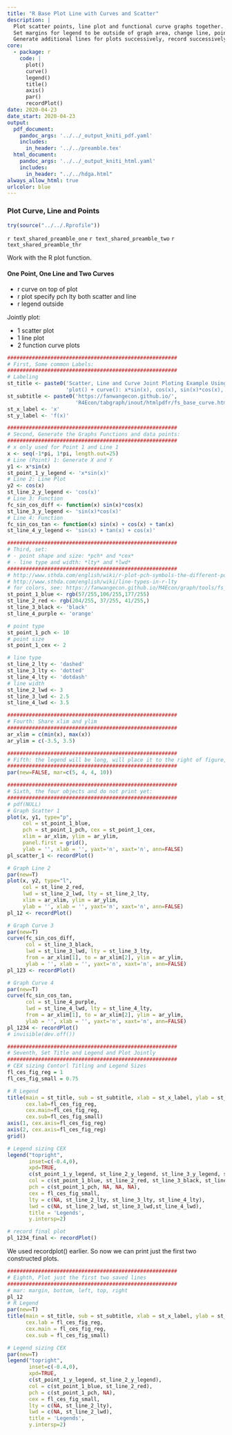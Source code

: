 ```yaml
---
title: "R Base Plot Line with Curves and Scatter"
description: |
  Plot scatter points, line plot and functional curve graphs together.
  Set margins for legend to be outside of graph area, change line, point, label and legend sizes.
  Generate additional lines for plots successively, record successively, and plot all steps, or initial steps results.
core:
  - package: r
    code: |
      plot()
      curve()
      legend()
      title()
      axis()
      par()
      recordPlot()
date: 2020-04-23
date_start: 2020-04-23
output:
  pdf_document:
    pandoc_args: '../../_output_kniti_pdf.yaml'
    includes:
      in_header: '../../preamble.tex'
  html_document:
    pandoc_args: '../../_output_kniti_html.yaml'
    includes:
      in_header: "../../hdga.html"
always_allow_html: true
urlcolor: blue
---
```


### Plot Curve, Line and Points

```r
try(source("../../.Rprofile"))
```

`r text_shared_preamble_one`
`r text_shared_preamble_two`
`r text_shared_preamble_thr`

Work with the R plot function.

#### One Point, One Line and Two Curves

- r curve on top of plot
- r plot specify pch lty both scatter and line
- r legend outside

Jointly plot:

- 1 scatter plot
- 1 line plot
- 2 function curve plots


```r
#######################################################
# First, Some common Labels:
#######################################################
# Labeling
st_title <- paste0('Scatter, Line and Curve Joint Ploting Example Using Base R\n',
                   'plot() + curve(): x*sin(x), cos(x), sin(x)*cos(x), sin(x)+tan(x)+cos(x)')
st_subtitle <- paste0('https://fanwangecon.github.io/',
                      'R4Econ/tabgraph/inout/htmlpdfr/fs_base_curve.html')
st_x_label <- 'x'
st_y_label <- 'f(x)'

#######################################################
# Second, Generate the Graphs Functions and data points:
#######################################################
# x only used for Point 1 and Line 1
x <- seq(-1*pi, 1*pi, length.out=25)
# Line (Point) 1: Generate X and Y
y1 <- x*sin(x)
st_point_1_y_legend <- 'x*sin(x)'
# Line 2: Line Plot
y2 <- cos(x)
st_line_2_y_legend <- 'cos(x)'
# Line 3: Function
fc_sin_cos_diff <- function(x) sin(x)*cos(x)
st_line_3_y_legend <- 'sin(x)*cos(x)'
# Line 4: Function
fc_sin_cos_tan <- function(x) sin(x) + cos(x) + tan(x)
st_line_4_y_legend <- 'sin(x) + tan(x) + cos(x)'

#######################################################
# Third, set:
# - point shape and size: *pch* and *cex*
# - line type and width: *lty* and *lwd*
#######################################################
# http://www.sthda.com/english/wiki/r-plot-pch-symbols-the-different-point-shapes-available-in-r
# http://www.sthda.com/english/wiki/line-types-in-r-lty
# for colors, see: https://fanwangecon.github.io/M4Econ/graph/tools/fs_color.html
st_point_1_blue <- rgb(57/255,106/255,177/255)
st_line_2_red <- rgb(204/255, 37/255, 41/255,)
st_line_3_black <- 'black'
st_line_4_purple <- 'orange'

# point type
st_point_1_pch <- 10
# point size
st_point_1_cex <- 2

# line type
st_line_2_lty <- 'dashed'
st_line_3_lty <- 'dotted'
st_line_4_lty <- 'dotdash'
# line width
st_line_2_lwd <- 3
st_line_3_lwd <- 2.5
st_line_4_lwd <- 3.5

#######################################################
# Fourth: Share xlim and ylim
#######################################################
ar_xlim = c(min(x), max(x))
ar_ylim = c(-3.5, 3.5)

#######################################################
# Fifth: the legend will be long, will place it to the right of figure,
#######################################################
par(new=FALSE, mar=c(5, 4, 4, 10))

#######################################################
# Sixth, the four objects and do not print yet:
#######################################################
# pdf(NULL)
# Graph Scatter 1
plot(x, y1, type="p",
     col = st_point_1_blue,
     pch = st_point_1_pch, cex = st_point_1_cex,
     xlim = ar_xlim, ylim = ar_ylim,
     panel.first = grid(),
     ylab = '', xlab = '', yaxt='n', xaxt='n', ann=FALSE)
pl_scatter_1 <- recordPlot()

# Graph Line 2
par(new=T)
plot(x, y2, type="l",
     col = st_line_2_red,
     lwd = st_line_2_lwd, lty = st_line_2_lty,
     xlim = ar_xlim, ylim = ar_ylim,
     ylab = '', xlab = '', yaxt='n', xaxt='n', ann=FALSE)
pl_12 <- recordPlot()

# Graph Curve 3
par(new=T)
curve(fc_sin_cos_diff,
      col = st_line_3_black,
      lwd = st_line_3_lwd, lty = st_line_3_lty,
      from = ar_xlim[1], to = ar_xlim[2], ylim = ar_ylim,
      ylab = '', xlab = '', yaxt='n', xaxt='n', ann=FALSE)
pl_123 <- recordPlot()

# Graph Curve 4
par(new=T)
curve(fc_sin_cos_tan,
      col = st_line_4_purple,
      lwd = st_line_4_lwd, lty = st_line_4_lty,
      from = ar_xlim[1], to = ar_xlim[2], ylim = ar_ylim,
      ylab = '', xlab = '', yaxt='n', xaxt='n', ann=FALSE)
pl_1234 <- recordPlot()
# invisible(dev.off())

#######################################################
# Seventh, Set Title and Legend and Plot Jointly
#######################################################
# CEX sizing Contorl Titling and Legend Sizes
fl_ces_fig_reg = 1
fl_ces_fig_small = 0.75

# R Legend
title(main = st_title, sub = st_subtitle, xlab = st_x_label, ylab = st_y_label,
      cex.lab=fl_ces_fig_reg,
      cex.main=fl_ces_fig_reg,
      cex.sub=fl_ces_fig_small)
axis(1, cex.axis=fl_ces_fig_reg)
axis(2, cex.axis=fl_ces_fig_reg)
grid()

# Legend sizing CEX
legend("topright",
       inset=c(-0.4,0),
       xpd=TRUE,
       c(st_point_1_y_legend, st_line_2_y_legend, st_line_3_y_legend, st_line_4_y_legend),
       col = c(st_point_1_blue, st_line_2_red, st_line_3_black, st_line_4_purple),
       pch = c(st_point_1_pch, NA, NA, NA),
       cex = fl_ces_fig_small,
       lty = c(NA, st_line_2_lty, st_line_3_lty, st_line_4_lty),
       lwd = c(NA, st_line_2_lwd, st_line_3_lwd,st_line_4_lwd),
       title = 'Legends',
       y.intersp=2)

# record final plot
pl_1234_final <- recordPlot()
```

We used recordplot() earlier. So now we can print just the first two constructed plots.

```r
#######################################################
# Eighth, Plot just the first two saved lines
#######################################################
# mar: margin, bottom, left, top, right
pl_12
# R Legend
par(new=T)
title(main = st_title, sub = st_subtitle, xlab = st_x_label, ylab = st_y_label,
      cex.lab = fl_ces_fig_reg,
      cex.main = fl_ces_fig_reg,
      cex.sub = fl_ces_fig_small)

# Legend sizing CEX
par(new=T)
legend("topright",
       inset=c(-0.4,0),
       xpd=TRUE,
       c(st_point_1_y_legend, st_line_2_y_legend),
       col = c(st_point_1_blue, st_line_2_red),
       pch = c(st_point_1_pch, NA),
       cex = fl_ces_fig_small,
       lty = c(NA, st_line_2_lty),
       lwd = c(NA, st_line_2_lwd),
       title = 'Legends',
       y.intersp=2)
```
